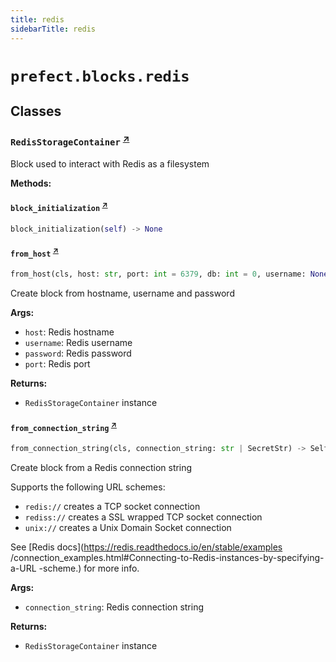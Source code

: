 ```yaml
---
title: redis
sidebarTitle: redis
---
```


# `prefect.blocks.redis`

## Classes

### `RedisStorageContainer` <sup><a href="https://github.com/prefecthq/prefect/blob/main/src/prefect/blocks/redis.py#L23" target="_blank">↗</a></sup>


Block used to interact with Redis as a filesystem


**Methods:**

#### `block_initialization` <sup><a href="https://github.com/prefecthq/prefect/blob/main/src/prefect/blocks/redis.py#L66" target="_blank">↗</a></sup>

```python
block_initialization(self) -> None
```

#### `from_host` <sup><a href="https://github.com/prefecthq/prefect/blob/main/src/prefect/blocks/redis.py#L121" target="_blank">↗</a></sup>

```python
from_host(cls, host: str, port: int = 6379, db: int = 0, username: None | str | SecretStr = None, password: None | str | SecretStr = None) -> Self
```

Create block from hostname, username and password

**Args:**
- `host`: Redis hostname
- `username`: Redis username
- `password`: Redis password
- `port`: Redis port

**Returns:**
- `RedisStorageContainer` instance


#### `from_connection_string` <sup><a href="https://github.com/prefecthq/prefect/blob/main/src/prefect/blocks/redis.py#L147" target="_blank">↗</a></sup>

```python
from_connection_string(cls, connection_string: str | SecretStr) -> Self
```

Create block from a Redis connection string

Supports the following URL schemes:
- `redis://` creates a TCP socket connection
- `rediss://` creates a SSL wrapped TCP socket connection
- `unix://` creates a Unix Domain Socket connection

See [Redis docs](https://redis.readthedocs.io/en/stable/examples
/connection_examples.html#Connecting-to-Redis-instances-by-specifying-a-URL
-scheme.) for more info.

**Args:**
- `connection_string`: Redis connection string

**Returns:**
- `RedisStorageContainer` instance

